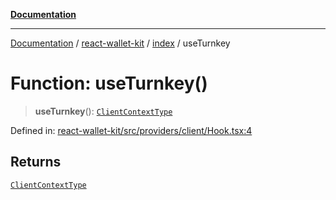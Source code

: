 [**Documentation**](../../../README.mdx)

***

[Documentation](../../../modules.mdx) / [react-wallet-kit](../../README.mdx) / [index](../README.mdx) / useTurnkey

# Function: useTurnkey()

> **useTurnkey**(): [`ClientContextType`](../ClientContextType/README.mdx)

Defined in: [react-wallet-kit/src/providers/client/Hook.tsx:4](https://github.com/tkhq/sdk/blob/main/packages/react-wallet-kit/src/providers/client/Hook.tsx#L4)

## Returns

[`ClientContextType`](../ClientContextType/README.mdx)
